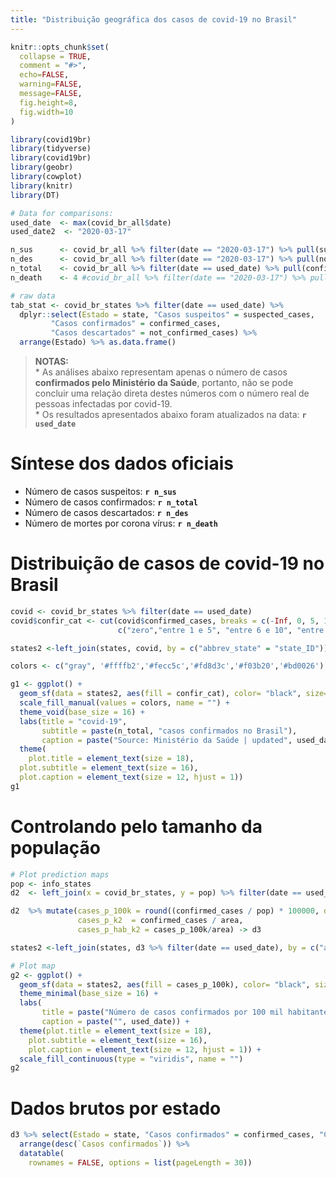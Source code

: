 ```yaml
---
title: "Distribuição geográfica dos casos de covid-19 no Brasil"
---
```


```r
knitr::opts_chunk$set(
  collapse = TRUE,
  comment = "#>",
  echo=FALSE, 
  warning=FALSE, 
  message=FALSE, 
  fig.height=8, 
  fig.width=10
)
```

```r
library(covid19br)
library(tidyverse)
library(covid19br)
library(geobr)
library(cowplot)
library(knitr)
library(DT)

# Data for comparisons:
used_date  <- max(covid_br_all$date)
used_date2  <- "2020-03-17"

n_sus      <- covid_br_all %>% filter(date == "2020-03-17") %>% pull(suspected_cases)
n_des      <- covid_br_all %>% filter(date == "2020-03-17") %>% pull(not_confirmed_cases)
n_total    <- covid_br_all %>% filter(date == used_date) %>% pull(confirmed_cases)
n_death    <- 4 #covid_br_all %>% filter(date == "2020-03-17") %>% pull(deaths)

# raw data
tab_stat <- covid_br_states %>% filter(date == used_date) %>% 
  dplyr::select(Estado = state, "Casos suspeitos" = suspected_cases, 
         "Casos confirmados" = confirmed_cases,
         "Casos descartados" = not_confirmed_cases) %>% 
  arrange(Estado) %>% as.data.frame()
```

> __NOTAS:__   
* As análises abaixo representam apenas o número de casos __confirmados pelo Ministério da Saúde__, portanto,
não se pode concluir uma relação direta destes números com o número real de pessoas infectadas por covid-19.  
* Os resultados apresentados abaixo foram atualizados na data: __`r used_date`__

# Síntese dos dados oficiais

* Número de casos suspeitos: __`r n_sus`__  
* Número de casos confirmados: __`r n_total`__  
* Número de casos descartados: __`r n_des`__  
* Número de mortes por corona vírus: __`r n_death`__  

# Distribuição de casos de covid-19 no Brasil

```r
covid <- covid_br_states %>% filter(date == used_date)
covid$confir_cat <- cut(covid$confirmed_cases, breaks = c(-Inf, 0, 5, 10, 100, Inf), include.lowest = TRUE,
                        c("zero","entre 1 e 5", "entre 6 e 10", "entre 11 e 100", "maior que 100"))

states2 <-left_join(states, covid, by = c("abbrev_state" = "state_ID"))

colors <- c("gray", '#ffffb2','#fecc5c','#fd8d3c','#f03b20','#bd0026')

g1 <- ggplot() +
  geom_sf(data = states2, aes(fill = confir_cat), color= "black", size=.15) +
  scale_fill_manual(values = colors, name = "") +
  theme_void(base_size = 16) +
  labs(title = "covid-19",
       subtitle = paste(n_total, "casos confirmados no Brasil"),
       caption = paste("Source: Ministério da Saúde | updated", used_date)) +
  theme( 
    plot.title = element_text(size = 18),
  plot.subtitle = element_text(size = 16),
  plot.caption = element_text(size = 12, hjust = 1)) 
g1

```

# Controlando pelo tamanho da população

```r
# Plot prediction maps
pop <- info_states
d2  <- left_join(x = covid_br_states, y = pop) %>% filter(date == used_date)

d2  %>% mutate(cases_p_100k = round((confirmed_cases / pop) * 100000, digits = 3),
               cases_p_k2  = confirmed_cases / area,
               cases_p_hab_k2 = cases_p_100k/area) -> d3

states2 <-left_join(states, d3 %>% filter(date == used_date), by = c("abbrev_state" = "state_ID"))

# Plot map
g2 <- ggplot() +
  geom_sf(data = states2, aes(fill = cases_p_100k), color= "black", size=.15) +
  theme_minimal(base_size = 16) +
  labs(
       title = paste("Número de casos confirmados por 100 mil habitantes"),
       caption = paste("", used_date)) +
  theme(plot.title = element_text(size = 18),
    plot.subtitle = element_text(size = 16),
    plot.caption = element_text(size = 12, hjust = 1)) +
  scale_fill_continuous(type = "viridis", name = "")
g2
```

# Dados brutos por estado

```r
d3 %>% select(Estado = state, "Casos confirmados" = confirmed_cases, "Casos por 100 mil habitantes" = cases_p_100k) %>% 
  arrange(desc(`Casos confirmados`)) %>% 
  datatable(
    rownames = FALSE, options = list(pageLength = 30))
```


